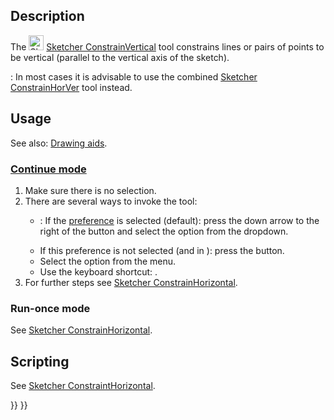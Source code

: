 <languages/>
<translate>

<!--T:7-->
{{Docnav
|[[Sketcher_ConstrainHorizontal|Horizontal Constraint]]
|[[Sketcher_ConstrainParallel|Parallel Constraint]]
|[[Sketcher_Workbench|Sketcher]]
|IconL=Sketcher_ConstrainHorizontal.svg
|IconR=Sketcher_ConstrainParallel.svg
|IconC=Workbench_Sketcher.svg
}}

<!--T:1-->
{{GuiCommand
|Name=Sketcher ConstrainVertical
|MenuLocation=Sketch → Constraints → Vertical Constraint
|Workbenches=[[Sketcher_Workbench|Sketcher]]
|Shortcut={{KEY|V}}
|SeeAlso=[[Sketcher_ConstrainHorVer|Sketcher ConstrainHorVer]], [[Sketcher_ConstrainHorizontal|Sketcher ConstraintHorizontal]]
}}

==Description== <!--T:2-->

<!--T:4-->
The [[Image:Sketcher_ConstrainVertical.svg|24px]] [[Sketcher_ConstrainVertical|Sketcher ConstrainVertical]] tool constrains lines or pairs of points to be vertical (parallel to the vertical axis of the sketch).

<!--T:13-->
{{Version|1.0}}: In most cases it is advisable to use the combined [[Sketcher_ConstrainHorVer|Sketcher ConstrainHorVer]] tool instead.

==Usage== <!--T:3-->

<!--T:16-->
See also: [[Sketcher_Workbench#Drawing_aids|Drawing aids]].

===[[Sketcher_Workbench#Continue_modes|Continue mode]]=== <!--T:17-->

<!--T:5-->
# Make sure there is no selection.
# There are several ways to invoke the tool:
#* {{Version|1.0}}: If the {{MenuCommand|Unified tool for automatic horizontal/vertical constraints}} [[Sketcher_Preferences#General|preference]] is selected (default): press the down arrow to the right of the {{Button|[[Image:Sketcher_ConstrainHorVer.svg||x16px]][[Image:Toolbar_flyout_arrow.svg|x16px]]}} button and select the {{MenuCommand|[[Image:Sketcher_ConstrainVertical.svg|16px]] Vertical Constraint}} option from the dropdown.
#* If this preference is not selected (and in {{VersionMinus|0.21}}): press the {{Button|[[Image:Sketcher_ConstrainVertical.svg|16px]] [[Sketcher_ConstrainVertical|Vertical Constraint]]}} button.
#* Select the {{MenuCommand|Sketch → Constraints → [[Image:Sketcher_ConstrainVertical.svg|16px]] Vertical Constraint}} option from the menu.
#* Use the keyboard shortcut: {{KEY|V}}.
# For further steps see [[Sketcher_ConstrainHorizontal#Continue_mode|Sketcher ConstrainHorizontal]].

===Run-once mode=== <!--T:18-->

<!--T:19-->
See [[Sketcher_ConstrainHorizontal#Run-once_mode|Sketcher ConstrainHorizontal]].

==Scripting== <!--T:10-->

<!--T:15-->
See [[Sketcher_ConstrainHorizontal#Scripting|Sketcher ConstraintHorizontal]].


<!--T:6-->
{{Docnav
|[[Sketcher_ConstrainHorizontal|Horizontal Constraint]]
|[[Sketcher_ConstrainParallel|Parallel Constraint]]
|[[Sketcher_Workbench|Sketcher]]
|IconL=Sketcher_ConstrainHorizontal.svg
|IconR=Sketcher_ConstrainParallel.svg
|IconC=Workbench_Sketcher.svg
}}

</translate>
{{Sketcher_Tools_navi{{#translation:}}}}
{{Userdocnavi{{#translation:}}}}